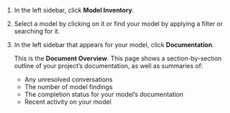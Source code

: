 1. In the left sidebar, click **Model Inventory**.

1. Select a model by clicking on it or find your model by applying a filter or searching for it.

1. In the left sidebar that appears for your model, click **Documentation**. 

   This is the **Document Overview**. This page shows a section-by-section outline of your project's documentation, as well as summaries of: 

   - Any unresolved conversations
   - The number of model findings
   - The completion status for your model's documentation
   - Recent activity on your model
